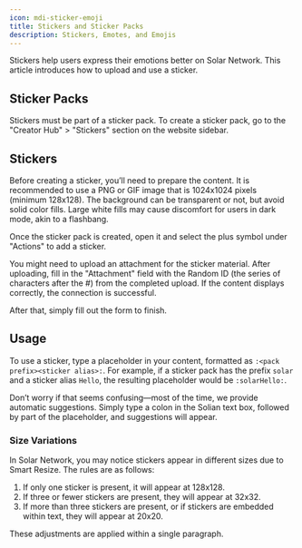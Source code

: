 ```yaml
---
icon: mdi-sticker-emoji
title: Stickers and Sticker Packs
description: Stickers, Emotes, and Emojis
---
```


Stickers help users express their emotions better on Solar Network. This article introduces how to upload and use a sticker.

## Sticker Packs

Stickers must be part of a sticker pack. To create a sticker pack, go to the "Creator Hub" > "Stickers" section on the website sidebar.

## Stickers

Before creating a sticker, you’ll need to prepare the content. It is recommended to use a PNG or GIF image that is 1024x1024 pixels (minimum 128x128). The background can be transparent or not, but avoid solid color fills. Large white fills may cause discomfort for users in dark mode, akin to a flashbang.

Once the sticker pack is created, open it and select the plus symbol under "Actions" to add a sticker.

You might need to upload an attachment for the sticker material. After uploading, fill in the "Attachment" field with the Random ID (the series of characters after the #) from the completed upload. If the content displays correctly, the connection is successful.

After that, simply fill out the form to finish.

## Usage

To use a sticker, type a placeholder in your content, formatted as `:<pack prefix><sticker alias>:`.
For example, if a sticker pack has the prefix `solar` and a sticker alias `Hello`, the resulting placeholder would be `:solarHello:`.

Don’t worry if that seems confusing—most of the time, we provide automatic suggestions. Simply type a colon in the Solian text box, followed by part of the placeholder, and suggestions will appear.

### Size Variations

In Solar Network, you may notice stickers appear in different sizes due to Smart Resize. The rules are as follows:

1. If only one sticker is present, it will appear at 128x128.
2. If three or fewer stickers are present, they will appear at 32x32.
3. If more than three stickers are present, or if stickers are embedded within text, they will appear at 20x20.

These adjustments are applied within a single paragraph.
